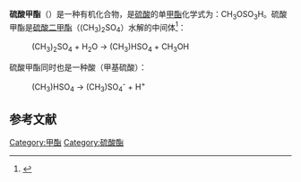 {{Chembox
| Verifiedfields = changed
| verifiedrevid = 443004403
| ImageFile = Methyl hydrogen sulfate.png
| ImageSize = 150px
| ImageAlt = Skeletal formula
| ImageFile1 = Methyl bisulfate-Molecule-3D-balls-by-AHRLS 2011.png
| ImageSize1 = 160
| ImageAlt1 = Ball-and-stick model
| IUPACName =
| OtherNames = Methyl sulfate; Methylsulfuric acid; Methyl hydrogen sulfate; Monomethyl sulfate
| Section1 = {{Chembox Identifiers
| CASNo_Ref = {{cascite|correct|??}}
| CASNo = 75-93-4
| ChEBI_Ref = {{ebicite|changed|EBI}}
| ChEBI = 17760
| PubChem =
| SMILES = OS(OC)(=O)=O
| StdInChI_Ref = {{stdinchicite|changed|chemspider}}
| StdInChI = 1S/CH4O4S/c1-5-6(2,3)4/h1H3,(H,2,3,4)
| StdInChIKey_Ref = {{stdinchicite|changed|chemspider}}
| StdInChIKey = JZMJDSHXVKJFKW-UHFFFAOYSA-N 
}}
| Section2 = {{Chembox Properties
| C=1 | H=4 | O=4 | S=1
| Appearance =
| Density =
| MeltingPt =
| BoilingPt =
| Solubility = }}
| Section3 = {{Chembox Hazards
| MainHazards =
| FlashPt =
| Autoignition = }}
}}

'''硫酸甲酯'''（{{lang-en|Methyl bisulfate}}）是一种有机化合物，是[[硫酸|硫酸]]的单[[甲酯|甲酯]]化学式为：CH<sub>3</sub>OSO<sub>3</sub>H。硫酸甲酯是[[硫酸二甲酯|硫酸二甲酯]]（(CH<sub>3</sub>)<sub>2</sub>SO<sub>4</sub>）水解的中间体<ref>{{cite journal | year=1966 | title=The Hydrolysis of Dimethyl Sulfate and Diethyl Sulfate in Water | journal=Canadian Journal of Chemistry | volume=44 | pages=1728–1730 | last1=Robertson | first1=R. E. | last2=Sugamon | first2=S.E. | doi=10.1139/v66-260 | issue=14}}</ref>：
:(CH<sub>3</sub>)<sub>2</sub>SO<sub>4</sub>  +  H<sub>2</sub>O  →  (CH<sub>3</sub>)HSO<sub>4</sub>  +  CH<sub>3</sub>OH

硫酸甲酯同时也是一种酸（甲基硫酸）：
:(CH<sub>3</sub>)HSO<sub>4</sub>   →  (CH<sub>3</sub>)SO<sub>4</sub><sup>-</sup>  +  H<sup>+</sup>

==参考文献==
{{reflist}}

[[Category:甲酯|Category:甲酯]]
[[Category:硫酸酯|Category:硫酸酯]]
